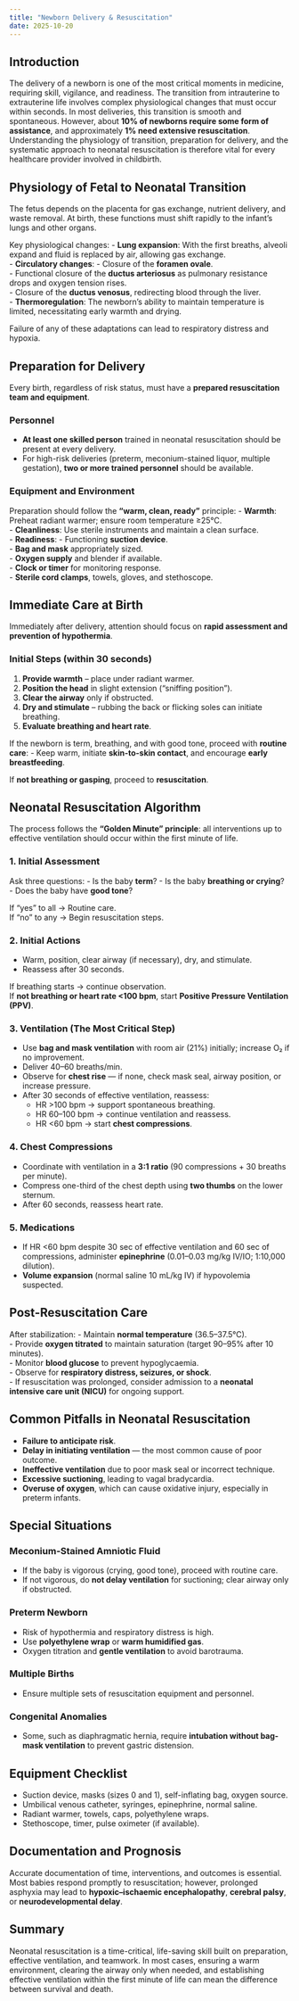 ```yaml
---
title: "Newborn Delivery & Resuscitation"
date: 2025-10-20
---
```


## Introduction  
The delivery of a newborn is one of the most critical moments in medicine, requiring skill, vigilance, and readiness. The transition from intrauterine to extrauterine life involves complex physiological changes that must occur within seconds. In most deliveries, this transition is smooth and spontaneous. However, about **10% of newborns require some form of assistance**, and approximately **1% need extensive resuscitation**.  
Understanding the physiology of transition, preparation for delivery, and the systematic approach to neonatal resuscitation is therefore vital for every healthcare provider involved in childbirth.

## Physiology of Fetal to Neonatal Transition  
The fetus depends on the placenta for gas exchange, nutrient delivery, and waste removal. At birth, these functions must shift rapidly to the infant’s lungs and other organs.

Key physiological changes:
- **Lung expansion**: With the first breaths, alveoli expand and fluid is replaced by air, allowing gas exchange.  
- **Circulatory changes**:
  - Closure of the **foramen ovale**.  
  - Functional closure of the **ductus arteriosus** as pulmonary resistance drops and oxygen tension rises.  
  - Closure of the **ductus venosus**, redirecting blood through the liver.  
- **Thermoregulation**: The newborn’s ability to maintain temperature is limited, necessitating early warmth and drying.  

Failure of any of these adaptations can lead to respiratory distress and hypoxia.

## Preparation for Delivery  
Every birth, regardless of risk status, must have a **prepared resuscitation team and equipment**.

### Personnel  
- **At least one skilled person** trained in neonatal resuscitation should be present at every delivery.  
- For high-risk deliveries (preterm, meconium-stained liquor, multiple gestation), **two or more trained personnel** should be available.

### Equipment and Environment  
Preparation should follow the **“warm, clean, ready”** principle:
- **Warmth**: Preheat radiant warmer; ensure room temperature ≥25°C.  
- **Cleanliness**: Use sterile instruments and maintain a clean surface.  
- **Readiness**:
  - Functioning **suction device**.  
  - **Bag and mask** appropriately sized.  
  - **Oxygen supply** and blender if available.  
  - **Clock or timer** for monitoring response.  
  - **Sterile cord clamps**, towels, gloves, and stethoscope.

## Immediate Care at Birth  
Immediately after delivery, attention should focus on **rapid assessment and prevention of hypothermia**.

### Initial Steps (within 30 seconds)
1. **Provide warmth** – place under radiant warmer.  
2. **Position the head** in slight extension (“sniffing position”).  
3. **Clear the airway** only if obstructed.  
4. **Dry and stimulate** – rubbing the back or flicking soles can initiate breathing.  
5. **Evaluate breathing and heart rate**.

If the newborn is term, breathing, and with good tone, proceed with **routine care**:
- Keep warm, initiate **skin-to-skin contact**, and encourage **early breastfeeding**.

If **not breathing or gasping**, proceed to **resuscitation**.

## Neonatal Resuscitation Algorithm  
The process follows the **“Golden Minute” principle**: all interventions up to effective ventilation should occur within the first minute of life.

### 1. Initial Assessment
Ask three questions:
- Is the baby **term**?
- Is the baby **breathing or crying**?
- Does the baby have **good tone**?

If “yes” to all → Routine care.  
If “no” to any → Begin resuscitation steps.

### 2. Initial Actions
- Warm, position, clear airway (if necessary), dry, and stimulate.  
- Reassess after 30 seconds.

If breathing starts → continue observation.  
If **not breathing or heart rate <100 bpm**, start **Positive Pressure Ventilation (PPV)**.

### 3. Ventilation (The Most Critical Step)
- Use **bag and mask ventilation** with room air (21%) initially; increase O₂ if no improvement.  
- Deliver 40–60 breaths/min.  
- Observe for **chest rise** — if none, check mask seal, airway position, or increase pressure.  
- After 30 seconds of effective ventilation, reassess:
  - HR >100 bpm → support spontaneous breathing.  
  - HR 60–100 bpm → continue ventilation and reassess.  
  - HR <60 bpm → start **chest compressions**.

### 4. Chest Compressions
- Coordinate with ventilation in a **3:1 ratio** (90 compressions + 30 breaths per minute).  
- Compress one-third of the chest depth using **two thumbs** on the lower sternum.  
- After 60 seconds, reassess heart rate.

### 5. Medications
- If HR <60 bpm despite 30 sec of effective ventilation and 60 sec of compressions, administer **epinephrine** (0.01–0.03 mg/kg IV/IO; 1:10,000 dilution).  
- **Volume expansion** (normal saline 10 mL/kg IV) if hypovolemia suspected.  

## Post-Resuscitation Care
After stabilization:
- Maintain **normal temperature** (36.5–37.5°C).  
- Provide **oxygen titrated** to maintain saturation (target 90–95% after 10 minutes).  
- Monitor **blood glucose** to prevent hypoglycaemia.  
- Observe for **respiratory distress, seizures, or shock**.  
- If resuscitation was prolonged, consider admission to a **neonatal intensive care unit (NICU)** for ongoing support.

## Common Pitfalls in Neonatal Resuscitation
- **Failure to anticipate risk**.  
- **Delay in initiating ventilation** — the most common cause of poor outcome.  
- **Ineffective ventilation** due to poor mask seal or incorrect technique.  
- **Excessive suctioning**, leading to vagal bradycardia.  
- **Overuse of oxygen**, which can cause oxidative injury, especially in preterm infants.

## Special Situations
### Meconium-Stained Amniotic Fluid  
- If the baby is vigorous (crying, good tone), proceed with routine care.  
- If not vigorous, do **not delay ventilation** for suctioning; clear airway only if obstructed.

### Preterm Newborn  
- Risk of hypothermia and respiratory distress is high.  
- Use **polyethylene wrap** or **warm humidified gas**.  
- Oxygen titration and **gentle ventilation** to avoid barotrauma.

### Multiple Births  
- Ensure multiple sets of resuscitation equipment and personnel.  

### Congenital Anomalies  
- Some, such as diaphragmatic hernia, require **intubation without bag-mask ventilation** to prevent gastric distension.

## Equipment Checklist
- Suction device, masks (sizes 0 and 1), self-inflating bag, oxygen source.  
- Umbilical venous catheter, syringes, epinephrine, normal saline.  
- Radiant warmer, towels, caps, polyethylene wraps.  
- Stethoscope, timer, pulse oximeter (if available).

## Documentation and Prognosis
Accurate documentation of time, interventions, and outcomes is essential. Most babies respond promptly to resuscitation; however, prolonged asphyxia may lead to **hypoxic–ischaemic encephalopathy**, **cerebral palsy**, or **neurodevelopmental delay**.

## Summary
Neonatal resuscitation is a time-critical, life-saving skill built on preparation, effective ventilation, and teamwork. In most cases, ensuring a warm environment, clearing the airway only when needed, and establishing effective ventilation within the first minute of life can mean the difference between survival and death.

